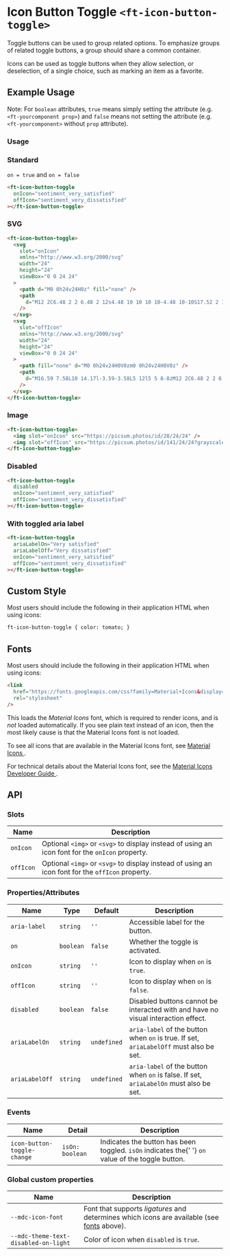 
<Meta title="Firstech UI/Component/IconButtonToggle/Doc" />

<style>{`

`}</style>

# Icon Button Toggle `<ft-icon-button-toggle>`

<p>
  Toggle buttons can be used to group related options. To emphasize groups of
  related toggle buttons, a group should share a common container.
</p>

<p>
  Icons can be used as toggle buttons when they allow selection, or deselection,
  of a single choice, such as marking an item as a favorite.
</p>

## Example Usage

Note: For `boolean` attributes, `true` means simply setting the attribute (e.g. `<ft-yourcomponent prop>`) and `false` means not setting the attribute (e.g. `<ft-yourcomponent>` without `prop` attribute).

### Usage

<Canvas withToolbar>
  <Story
    id="ruhil-ui-component-iconbuttontoggle--icon-button-toggle"
    height="50px"
  />
</Canvas>

### Standard

`on = true` and `on = false`

```html
<ft-icon-button-toggle
  onIcon="sentiment_very_satisfied"
  offIcon="sentiment_very_dissatisfied"
></ft-icon-button-toggle>
```

### SVG

```html
<ft-icon-button-toggle>
  <svg
    slot="onIcon"
    xmlns="http://www.w3.org/2000/svg"
    width="24"
    height="24"
    viewBox="0 0 24 24"
  >
    <path d="M0 0h24v24H0z" fill="none" />
    <path
      d="M12 2C6.48 2 2 6.48 2 12s4.48 10 10 10 10-4.48 10-10S17.52 2 12 2zm-2 15l-5-5 1.41-1.41L10 14.17l7.59-7.59L19 8l-9 9z"
    />
  </svg>
  <svg
    slot="offIcon"
    xmlns="http://www.w3.org/2000/svg"
    width="24"
    height="24"
    viewBox="0 0 24 24"
  >
    <path fill="none" d="M0 0h24v24H0V0zm0 0h24v24H0V0z" />
    <path
      d="M16.59 7.58L10 14.17l-3.59-3.58L5 12l5 5 8-8zM12 2C6.48 2 2 6.48 2 12s4.48 10 10 10 10-4.48 10-10S17.52 2 12 2zm0 18c-4.42 0-8-3.58-8-8s3.58-8 8-8 8 3.58 8 8-3.58 8-8 8z"
    />
  </svg>
</ft-icon-button-toggle>
```

### Image

```html
<ft-icon-button-toggle>
  <img slot="onIcon" src="https://picsum.photos/id/28/24/24" />
  <img slot="offIcon" src="https://picsum.photos/id/141/24/24?grayscale" />
</ft-icon-button-toggle>
```

### Disabled

```html
<ft-icon-button-toggle
  disabled
  onIcon="sentiment_very_satisfied"
  offIcon="sentiment_very_dissatisfied"
></ft-icon-button-toggle>
```

### With toggled aria label

```html
<ft-icon-button-toggle
  ariaLabelOn="Very satisfied"
  ariaLabelOff="Very dissatisfied"
  onIcon="sentiment_very_satisfied"
  offIcon="sentiment_very_dissatisfied"
></ft-icon-button-toggle>
```

## Custom Style

Most users should include the following in their application HTML when using icons:

```html
ft-icon-button-toggle { color: tomato; }
```

## Fonts

Most users should include the following in their application HTML when using icons:

```html
<link
  href="https://fonts.googleapis.com/css?family=Material+Icons&display=block"
  rel="stylesheet"
/>
```

<p>
  This loads the <em>Material Icons</em> font, which is required to render
  icons, and is
  <em>not</em> loaded automatically. If you see plain text instead of an icon, then
  the most likely cause is that the Material Icons font is not loaded.
</p>

<p>
  To see all icons that are available in the Material Icons font, see
  <a href="https://material.io/resources/icons/" rel="nofollow">
    Material Icons
  </a>.
</p>

<p>
  For technical details about the Material Icons font, see the
  <a href="https://google.github.io/material-design-icons/" rel="nofollow">
    Material Icons Developer Guide
  </a>.
</p>

## API

### Slots

<table>
  <thead>
    <tr>
      <th>Name</th>
      <th>Description</th>
    </tr>
  </thead>
  <tbody>
    <tr>
      <td>
        <code>onIcon</code>
      </td>
      <td>
        Optional <code>&lt;img&gt;</code> or <code>&lt;svg&gt;</code> to display
        instead of using an icon font for the <code>onIcon</code> property.
      </td>
    </tr>
    <tr>
      <td>
        <code>offIcon</code>
      </td>
      <td>
        Optional <code>&lt;img&gt;</code> or <code>&lt;svg&gt;</code> to display
        instead of using an icon font for the <code>offIcon</code> property.
      </td>
    </tr>
  </tbody>
</table>

### Properties/Attributes

<table>
  <thead>
    <tr>
      <th>Name</th>
      <th>Type</th>
      <th>Default</th>
      <th>Description</th>
    </tr>
  </thead>
  <tbody>
    <tr>
      <td>
        <code>aria-label</code>
      </td>
      <td>
        <code>string</code>
      </td>
      <td>
        <code>''</code>
      </td>
      <td>Accessible label for the button.</td>
    </tr>
    <tr>
      <td>
        <code>on</code>
      </td>
      <td>
        <code>boolean</code>
      </td>
      <td>
        <code>false</code>
      </td>
      <td>Whether the toggle is activated.</td>
    </tr>
    <tr>
      <td>
        <code>onIcon</code>
      </td>
      <td>
        <code>string</code>
      </td>
      <td>
        <code>''</code>
      </td>
      <td>
        Icon to display when <code>on</code> is <code>true</code>.
      </td>
    </tr>
    <tr>
      <td>
        <code>offIcon</code>
      </td>
      <td>
        <code>string</code>
      </td>
      <td>
        <code>''</code>
      </td>
      <td>
        Icon to display when <code>on</code> is <code>false</code>.
      </td>
    </tr>
    <tr>
      <td>
        <code>disabled</code>
      </td>
      <td>
        <code>boolean</code>
      </td>
      <td>
        <code>false</code>
      </td>
      <td>
        Disabled buttons cannot be interacted with and have no visual
        interaction effect.
      </td>
    </tr>
    <tr>
      <td>
        <code>ariaLabelOn</code>
      </td>
      <td>
        <code>string</code>
      </td>
      <td>
        <code>undefined</code>
      </td>
      <td>
        <code>aria-label</code> of the button when <code>on</code> is true. If
        set, <code>ariaLabelOff</code> must also be set.
      </td>
    </tr>
    <tr>
      <td>
        <code>ariaLabelOff</code>
      </td>
      <td>
        <code>string</code>
      </td>
      <td>
        <code>undefined</code>
      </td>
      <td>
        <code>aria-label</code> of the button when <code>on</code> is false. If
        set, <code>ariaLabelOn</code> must also be set.
      </td>
    </tr>
  </tbody>
</table>

### Events

<table>
  <thead>
    <tr>
      <th>Name</th>
      <th>Detail</th>
      <th>Description</th>
    </tr>
  </thead>
  <tbody>
    <tr>
      <td>
        <code>icon-button-toggle-change</code>
      </td>
      <td>
        <code>isOn: boolean</code>
      </td>
      <td>
        Indicates the button has been toggled. <code>isOn</code> indicates the{' '}
        <code>on</code> value of the toggle button.
      </td>
    </tr>
  </tbody>
</table>

### Global custom properties

<table>
  <thead>
    <tr>
      <th>Name</th>
      <th>Description</th>
    </tr>
  </thead>
  <tbody>
    <tr>
      <td>
        <code>--mdc-icon-font</code>
      </td>
      <td>
        Font that supports <em>ligatures</em> and determines which icons are
        available (see <a href="#fonts">fonts</a> above).
      </td>
    </tr>
    <tr>
      <td>
        <code>--mdc-theme-text-disabled-on-light</code>
      </td>
      <td>
        Color of icon when <code>disabled</code> is <code>true</code>.
      </td>
    </tr>
  </tbody>
</table>
